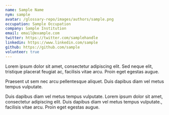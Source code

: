 ```yaml
---
name: Sample Name
nym: sample
avatar: /glossary-repo/images/authors/sample.png
occupation: Sample Occupation
company: Sample Institution
email: email@example.com
twitter: https://twitter.com/samplehandle
linkedin: https://www.linkedin.com/sample
github: https://github.com/sample
volunteer: true
---
```


Lorem ipsum dolor sit amet, consectetur adipiscing elit. Sed neque elit, tristique placerat feugiat ac, facilisis vitae arcu. Proin eget egestas augue. 

Praesent ut sem nec arcu pellentesque aliquet. Duis dapibus diam vel metus tempus vulputate.

Duis dapibus diam vel metus tempus vulputate. Lorem ipsum dolor sit amet, consectetur adipiscing elit. Duis dapibus diam vel metus tempus vulputate., facilisis vitae arcu. Proin eget egestas augue. 
